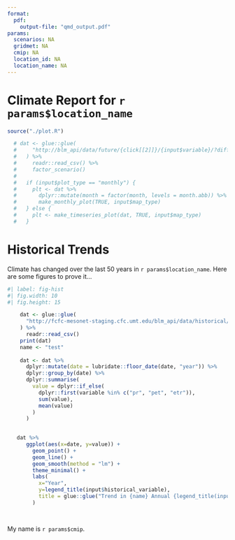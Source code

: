 ```yaml
---
format:
  pdf: 
    output-file: "qmd_output.pdf"
params:
  scenarios: NA
  gridmet: NA
  cmip: NA
  location_id: NA
  location_name: NA
---
```


# Climate Report for `r params$location_name`
```r
source("./plot.R")

  # dat <- glue::glue(
  #     "http://blm_api/data/future/{click[[2]]}/{input$variable}/?diff={input$map_type}&table_type={input$plot_type}"
  #   ) %>%
  #     readr::read_csv() %>% 
  #     factor_scenario() 
  # 
  #   if (input$plot_type == "monthly") {
  #     plt <- dat %>% 
  #       dplyr::mutate(month = factor(month, levels = month.abb)) %>%
  #       make_monthly_plot(TRUE, input$map_type) 
  #   } else {
  #     plt <- make_timeseries_plot(dat, TRUE, input$map_type)
  #   }

```
# Historical Trends
Climate has changed over the last 50 years in `r params$location_name`. Here are some figures to prove it...

``` r
#| label: fig-hist
#| fig.width: 10
#| fig.height: 15

    dat <- glue::glue(
      "http://fcfc-mesonet-staging.cfc.umt.edu/blm_api/data/historical/{params$location}/{params$gridmet[[1]]}/"
    ) %>% 
      readr::read_csv() 
    print(dat)
    name <- "test"
    
    dat <- dat %>% 
      dplyr::mutate(date = lubridate::floor_date(date, "year")) %>%
      dplyr::group_by(date) %>% 
      dplyr::summarise(
        value = dplyr::if_else(
          dplyr::first(variable %in% c("pr", "pet", "etr")), 
          sum(value), 
          mean(value)
        ) 
      ) 

    
   dat %>% 
      ggplot(aes(x=date, y=value)) + 
        geom_point() + 
        geom_line() + 
        geom_smooth(method = "lm") + 
        theme_minimal() + 
        labs(
          x="Year", 
          y=legend_title(input$historical_variable),
          title = glue::glue("Trend in {name} Annual {legend_title(input$params$gridmet[[1]])}")
        )

  
```

My name is `r params$cmip`.
